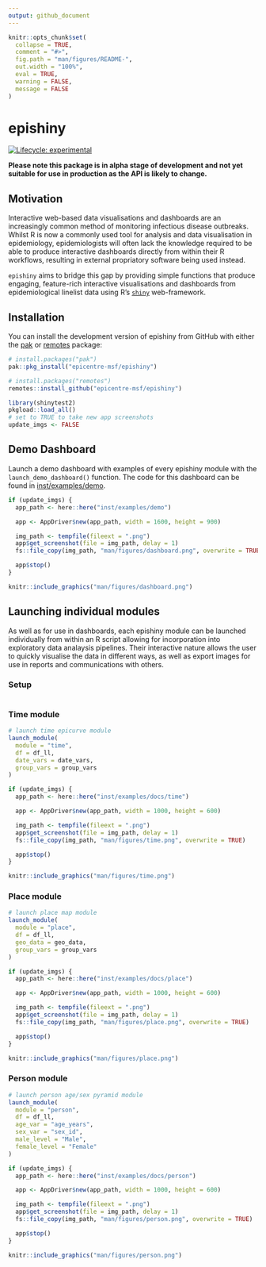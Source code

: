 ```yaml
---
output: github_document
---
```


<!-- README.md is generated from README.Rmd. Please edit that file -->

```r
knitr::opts_chunk$set(
  collapse = TRUE,
  comment = "#>",
  fig.path = "man/figures/README-",
  out.width = "100%",
  eval = TRUE,
  warning = FALSE,
  message = FALSE
)
```

# epishiny

<!-- badges: start -->
[![Lifecycle: experimental](https://img.shields.io/badge/lifecycle-experimental-orange.svg)](https://lifecycle.r-lib.org/articles/stages.html#experimental)
<!-- badges: end -->

__Please note this package is in alpha stage of development and not yet suitable for use in production as the API is likely to change.__

## Motivation

Interactive web-based data visualisations and dashboards are an increasingly common method 
of monitoring infectious disease outbreaks. Whilst R is now a commonly used tool for analysis 
and data visualisation in epidemiology, epidemiologists will often lack the knowledge required 
to be able to produce interactive dashboards directly from within their R workflows, 
resulting in external propriatory software being used instead.

`epishiny` aims to bridge this gap by providing simple functions that produce engaging, 
feature-rich interactive visualisations and dashboards from epidemiological linelist data 
using R's [`shiny`](https://shiny.posit.co/) web-framework.

## Installation

You can install the development version of epishiny from GitHub with either the [pak](https://pak.r-lib.org/) or [remotes](https://remotes.r-lib.org/) package:

``` r
# install.packages("pak")
pak::pkg_install("epicentre-msf/epishiny")

# install.packages("remotes")
remotes::install_github("epicentre-msf/epishiny")
```

```r
library(shinytest2)
pkgload::load_all()
# set to TRUE to take new app screenshots
update_imgs <- FALSE
```

## Demo Dashboard

Launch a demo dashboard with examples of every epishiny module with the `launch_demo_dashboard()` function.
The code for this dashboard can be found in [inst/examples/demo](inst/examples/demo).

```r
if (update_imgs) {
  app_path <- here::here("inst/examples/demo")

  app <- AppDriver$new(app_path, width = 1600, height = 900)

  img_path <- tempfile(fileext = ".png")
  app$get_screenshot(file = img_path, delay = 1)
  fs::file_copy(img_path, "man/figures/dashboard.png", overwrite = TRUE)

  app$stop()
}
```

```r
knitr::include_graphics("man/figures/dashboard.png")
```

## Launching individual modules

As well as for use in dashboards, each epishiny module can be launched individually from within an R script allowing for incorporation
into exploratory data analaysis pipelines. Their interactive nature allows the user to quickly visualise the data in different ways,
as well as export images for use in reports and communications with others.  

### Setup

```r
```

### Time module

```r
# launch time epicurve module
launch_module(
  module = "time",
  df = df_ll,
  date_vars = date_vars,
  group_vars = group_vars
)
```

```r
if (update_imgs) {
  app_path <- here::here("inst/examples/docs/time")

  app <- AppDriver$new(app_path, width = 1000, height = 600)

  img_path <- tempfile(fileext = ".png")
  app$get_screenshot(file = img_path, delay = 1)
  fs::file_copy(img_path, "man/figures/time.png", overwrite = TRUE)

  app$stop()
}
```

```r
knitr::include_graphics("man/figures/time.png")
```

### Place module

```r
# launch place map module
launch_module(
  module = "place",
  df = df_ll,
  geo_data = geo_data,
  group_vars = group_vars
)
```

```r
if (update_imgs) {
  app_path <- here::here("inst/examples/docs/place")

  app <- AppDriver$new(app_path, width = 1000, height = 600)

  img_path <- tempfile(fileext = ".png")
  app$get_screenshot(file = img_path, delay = 1)
  fs::file_copy(img_path, "man/figures/place.png", overwrite = TRUE)

  app$stop()
}
```

```r
knitr::include_graphics("man/figures/place.png")
```

### Person module

```r
# launch person age/sex pyramid module
launch_module(
  module = "person",
  df = df_ll,
  age_var = "age_years",
  sex_var = "sex_id",
  male_level = "Male",
  female_level = "Female"
)
```

```r
if (update_imgs) {
  app_path <- here::here("inst/examples/docs/person")

  app <- AppDriver$new(app_path, width = 1000, height = 600)

  img_path <- tempfile(fileext = ".png")
  app$get_screenshot(file = img_path, delay = 1)
  fs::file_copy(img_path, "man/figures/person.png", overwrite = TRUE)

  app$stop()
}
```

```r
knitr::include_graphics("man/figures/person.png")
```
